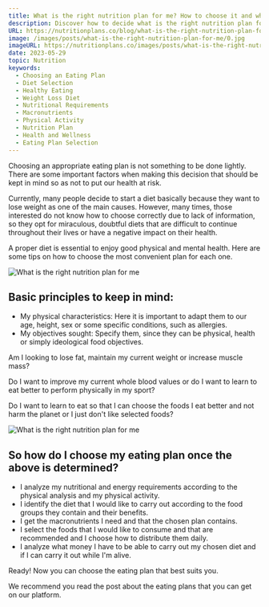 ```yaml
---
title: What is the right nutrition plan for me? How to choose it and what should I take into account?
description: Discover how to decide what is the right nutrition plan for you
URL: https://nutritionplans.co/blog/what-is-the-right-nutrition-plan-for-me
image: /images/posts/what-is-the-right-nutrition-plan-for-me/0.jpg
imageURL: https://nutritionplans.co/images/posts/what-is-the-right-nutrition-plan-for-me/0.jpg
date: 2023-05-29
topic: Nutrition
keywords:
  - Choosing an Eating Plan
  - Diet Selection
  - Healthy Eating
  - Weight Loss Diet
  - Nutritional Requirements
  - Macronutrients
  - Physical Activity
  - Nutrition Plan
  - Health and Wellness
  - Eating Plan Selection
---
```


Choosing an appropriate eating plan is not something to be done lightly. There are some important factors when making this decision that should be kept in mind so as not to put our health at risk.

Currently, many people decide to start a diet basically because they want to lose weight as one of the main causes. However, many times, those interested do not know how to choose correctly due to lack of information, so they opt for miraculous, doubtful diets that are difficult to continue throughout their lives or have a negative impact on their health.

A proper diet is essential to enjoy good physical and mental health. Here are some tips on how to choose the most convenient plan for each one.

![What is the right nutrition plan for me](/images/posts/what-is-the-right-nutrition-plan-for-me/1.jpg)

## Basic principles to keep in mind:

- My physical characteristics: Here it is important to adapt them to our age, height, sex or some specific conditions, such as allergies.
- My objectives sought: Specify them, since they can be physical, health or simply ideological food objectives.

Am I looking to lose fat, maintain my current weight or increase muscle mass?

Do I want to improve my current whole blood values or do I want to learn to eat better to perform physically in my sport?

Do I want to learn to eat so that I can choose the foods I eat better and not harm the planet or I just don't like selected foods?

![What is the right nutrition plan for me](/images/posts/what-is-the-right-nutrition-plan-for-me/2.jpg)

## So how do I choose my eating plan once the above is determined?

- I analyze my nutritional and energy requirements according to the physical analysis and my physical activity.
- I identify the diet that I would like to carry out according to the food groups they contain and their benefits.
- I get the macronutrients I need and that the chosen plan contains.
- I select the foods that I would like to consume and that are recommended and I choose how to distribute them daily.
- I analyze what money I have to be able to carry out my chosen diet and if I can carry it out while I'm alive.

Ready! Now you can choose the eating plan that best suits you.

We recommend you read the post about the eating plans that you can get on our platform.
